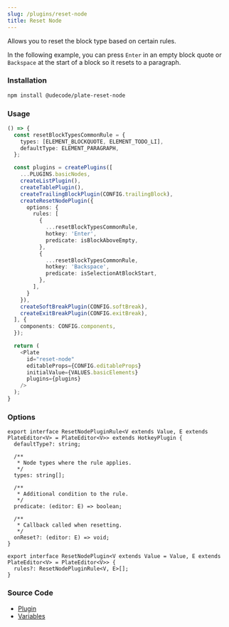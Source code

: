 ```yaml
---
slug: /plugins/reset-node
title: Reset Node
---
```


Allows you to reset the block type based on certain rules.

In the following example, you can press `Enter` in an empty block quote or `Backspace` at the start of a block so it resets to a paragraph.

### Installation

```bash npm2yarn
npm install @udecode/plate-reset-node
```

### Usage

```ts live
() => {
  const resetBlockTypesCommonRule = {
    types: [ELEMENT_BLOCKQUOTE, ELEMENT_TODO_LI],
    defaultType: ELEMENT_PARAGRAPH,
  };

  const plugins = createPlugins([
    ...PLUGINS.basicNodes,
    createListPlugin(),
    createTablePlugin(),
    createTrailingBlockPlugin(CONFIG.trailingBlock),
    createResetNodePlugin({
      options: {
        rules: [
          {
            ...resetBlockTypesCommonRule,
            hotkey: 'Enter',
            predicate: isBlockAboveEmpty,
          },
          {
            ...resetBlockTypesCommonRule,
            hotkey: 'Backspace',
            predicate: isSelectionAtBlockStart,
          },
        ],
      }
    }),
    createSoftBreakPlugin(CONFIG.softBreak),
    createExitBreakPlugin(CONFIG.exitBreak),
  ], {
    components: CONFIG.components,
  });

  return (
    <Plate
      id="reset-node"
      editableProps={CONFIG.editableProps}
      initialValue={VALUES.basicElements}
      plugins={plugins}
    />
  );
}
```

### Options

```tsx
export interface ResetNodePluginRule<V extends Value, E extends PlateEditor<V> = PlateEditor<V>> extends HotkeyPlugin {
  defaultType?: string;

  /**
   * Node types where the rule applies.
   */
  types: string[];

  /**
   * Additional condition to the rule.
   */
  predicate: (editor: E) => boolean;

  /**
   * Callback called when resetting.
   */
  onReset?: (editor: E) => void;
}

export interface ResetNodePlugin<V extends Value = Value, E extends PlateEditor<V> = PlateEditor<V>> {
  rules?: ResetNodePluginRule<V, E>[];
}
```

### Source Code

- [Plugin](https://github.com/udecode/plate/blob/main/packages/editor/reset-node/src/createResetNodePlugin.ts)
- [Variables](https://github.com/udecode/plate/blob/main/docs/src/live/live.tsx)
